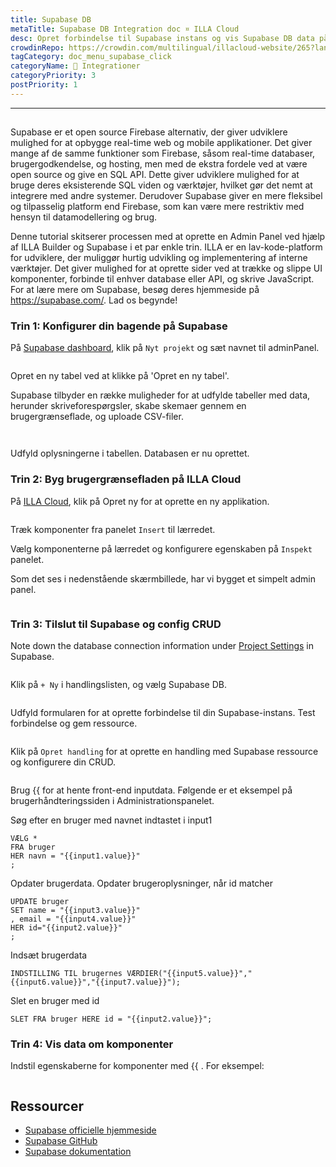 ```yaml
---
title: Supabase DB
metaTitle: Supabase DB Integration doc ¤ ILLA Cloud
desc: Opret forbindelse til Supabase instans og vis Supabase DB data på komponenter
crowdinRepo: https://crowdin.com/multilingual/illacloud-website/265?languages=da&filter=basic&value=0
tagCategory: doc_menu_supabase_click
categoryName: 🔨 Integrationer
categoryPriority: 3
postPriority: 1
---
```


* * *

## <h2 hidden>Supabase DB</h2>

Supabase er et open source Firebase alternativ, der giver udviklere mulighed for at opbygge real-time web og mobile applikationer. Det giver mange af de samme funktioner som Firebase, såsom real-time databaser, brugergodkendelse, og hosting, men med de ekstra fordele ved at være open source og give en SQL API. Dette giver udviklere mulighed for at bruge deres eksisterende SQL viden og værktøjer, hvilket gør det nemt at integrere med andre systemer. Derudover Supabase giver en mere fleksibel og tilpasselig platform end Firebase, som kan være mere restriktiv med hensyn til datamodellering og brug.

Denne tutorial skitserer processen med at oprette en Admin Panel ved hjælp af ILLA Builder og Supabase i et par enkle trin. ILLA er en lav-kode-platform for udviklere, der muliggør hurtig udvikling og implementering af interne værktøjer. Det giver mulighed for at oprette sider ved at trække og slippe UI komponenter, forbinde til enhver database eller API, og skrive JavaScript. For at lære mere om Supabase, besøg deres hjemmeside på <https://supabase.com/>. Lad os begynde!

### Trin 1: Konfigurer din bagende på Supabase

På [Supabase dashboard](https://app.supabase.com/projects), klik på `Nyt projekt` og sæt navnet til adminPanel.

<img
  src='https://cdn.illacloud.com/official-website/img/docs/assemble/supabase1.png'
  alt=""
/>

Opret en ny tabel ved at klikke på 'Opret en ny tabel'.

Supabase tilbyder en række muligheder for at udfylde tabeller med data, herunder skriveforespørgsler, skabe skemaer gennem en brugergrænseflade, og uploade CSV-filer.

<img
  src='https://cdn.illacloud.com/official-website/img/docs/assemble/supabase2.png'
  alt=""
/>

<img
  src='https://cdn.illacloud.com/official-website/img/docs/assemble/supabase3.png'
  alt=""
/>

Udfyld oplysningerne i tabellen. Databasen er nu oprettet.

### Trin 2: Byg brugergrænsefladen på ILLA Cloud

På [ILLA Cloud](https://cloud.illacloud.com), klik på Opret ny for at oprette en ny applikation.

<img
  src='https://cdn.illacloud.com/official-website/img/docs/assemble/supabase4.png'
  alt=""
/>

Træk komponenter fra panelet `Insert` til lærredet.

Vælg komponenterne på lærredet og konfigurere egenskaben på `Inspekt` panelet.

Som det ses i nedenstående skærmbillede, har vi bygget et simpelt admin panel.

<img
  src='https://cdn.illacloud.com/official-website/img/docs/assemble/supabase5.png'
  alt=""
/>

### Trin 3: Tilslut til Supabase og config CRUD

Note down the database connection information under [Project Settings](https://app.supabase.com/project/hdcfnsxpwwgboqomdrhp/settings/database) in Supabase.

<img
  src='https://cdn.illacloud.com/official-website/img/docs/assemble/supabase6.png'
  alt=""
/>

Klik på `+ Ny` i handlingslisten, og vælg Supabase DB.

<img
  src='https://cdn.illacloud.com/official-website/img/docs/assemble/supabase7.png'
  alt=""
/>

Udfyld formularen for at oprette forbindelse til din Supabase-instans. Test forbindelse og gem ressource.

<img
  src='https://cdn.illacloud.com/official-website/img/docs/assemble/supabase8.png'
  alt=""
/>

Klik på `Opret handling` for at oprette en handling med Supabase ressource og konfigurere din CRUD.

<img
  src='https://cdn.illacloud.com/official-website/img/docs/assemble/supabase9.png'
  alt=""
/>

Brug {{ for at hente front-end inputdata. Følgende er et eksempel på brugerhåndteringssiden i Administrationspanelet.

Søg efter en bruger med navnet indtastet i input1

```
VÆLG *
FRA bruger
HER navn = "{{input1.value}}"
;
```

Opdater brugerdata. Opdater brugeroplysninger, når id matcher

```
UPDATE bruger
SET name = "{{input3.value}}"
, email = "{{input4.value}}"
HER id="{{input2.value}}"
;
```

Indsæt brugerdata

```
INDSTILLING TIL brugernes VÆRDIER("{{input5.value}}","{{input6.value}}","{{input7.value}}");
```

Slet en bruger med id

```
SLET FRA bruger HERE id = "{{input2.value}}";
```

### Trin 4: Vis data om komponenter

Indstil egenskaberne for komponenter med {{ . For eksempel:

<img
  src='https://cdn.illacloud.com/official-website/img/docs/assemble/supabase10.png'
  alt=""
/>

## Ressourcer

-   [Supabase officielle hjemmeside](https://supabase.com/)
-   [Supabase GitHub](https://github.com/supabase/supabase)
-   [Supabase dokumentation](https://supabase.com/docs)
